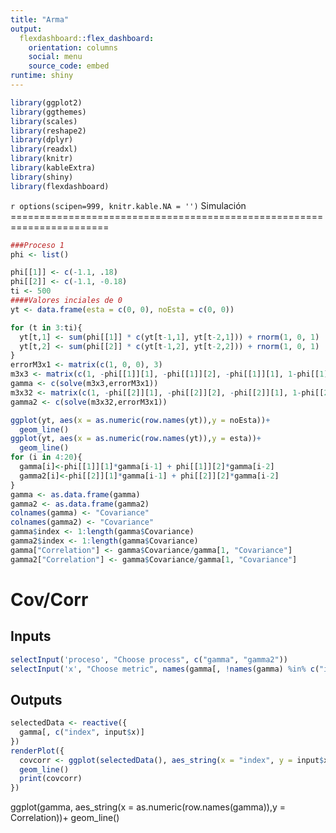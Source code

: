 ---
title: "Arma"
output: 
  flexdashboard::flex_dashboard:
    orientation: columns
    social: menu
    source_code: embed
runtime: shiny
---
```{r}
library(ggplot2)
library(ggthemes)
library(scales)
library(reshape2)
library(dplyr)
library(readxl)
library(knitr)
library(kableExtra)
library(shiny)
library(flexdashboard)
```
`r options(scipen=999, knitr.kable.NA = '')`
Simulación
=======================================================================
```{r}
###Proceso 1
phi <- list()

phi[[1]] <- c(-1.1, .18)
phi[[2]] <- c(-1.1, -0.18)
ti <- 500
####Valores inciales de 0
yt <- data.frame(esta = c(0, 0), noEsta = c(0, 0))

for (t in 3:ti){
  yt[t,1] <- sum(phi[[1]] * c(yt[t-1,1], yt[t-2,1])) + rnorm(1, 0, 1)
  yt[t,2] <- sum(phi[[2]] * c(yt[t-1,2], yt[t-2,2])) + rnorm(1, 0, 1)
}
errorM3x1 <- matrix(c(1, 0, 0), 3)
m3x3 <- matrix(c(1, -phi[[1]][1], -phi[[1]][2], -phi[[1]][1], 1-phi[[1]][2], -phi[[1]][1], -phi[[1]][2], 0, 1), 3, 3)
gamma <- c(solve(m3x3,errorM3x1))
m3x32 <- matrix(c(1, -phi[[2]][1], -phi[[2]][2], -phi[[2]][1], 1-phi[[2]][2], -phi[[2]][1], -phi[[2]][2], 0, 1), 3, 3)
gamma2 <- c(solve(m3x32,errorM3x1))

ggplot(yt, aes(x = as.numeric(row.names(yt)),y = noEsta))+
  geom_line()
ggplot(yt, aes(x = as.numeric(row.names(yt)),y = esta))+
  geom_line()
for (i in 4:20){
  gamma[i]<-phi[[1]][1]*gamma[i-1] + phi[[1]][2]*gamma[i-2]  
  gamma2[i]<-phi[[2]][1]*gamma[i-1] + phi[[2]][2]*gamma[i-2]  
}
gamma <- as.data.frame(gamma)
gamma2 <- as.data.frame(gamma2)
colnames(gamma) <- "Covariance"
colnames(gamma2) <- "Covariance"
gamma$index <- 1:length(gamma$Covariance)
gamma2$index <- 1:length(gamma$Covariance)
gamma["Correlation"] <- gamma$Covariance/gamma[1, "Covariance"]
gamma2["Correlation"] <- gamma$Covariance/gamma[1, "Covariance"]
```



Cov/Corr
=======================================================================
Inputs {.sidebar}
-----------------------------------------------------------------------
```{r}
selectInput('proceso', "Choose process", c("gamma", "gamma2"))
selectInput('x', "Choose metric", names(gamma[, !names(gamma) %in% c("index")]))
```

Outputs
-----------------------------------------------------------------------
```{r}
selectedData <- reactive({
  gamma[, c("index", input$x)]
})
renderPlot({
  covcorr <- ggplot(selectedData(), aes_string(x = "index", y = input$x))+
  geom_line()
  print(covcorr)
})
```



ggplot(gamma, aes_string(x = as.numeric(row.names(gamma)),y = Correlation))+
  geom_line()
